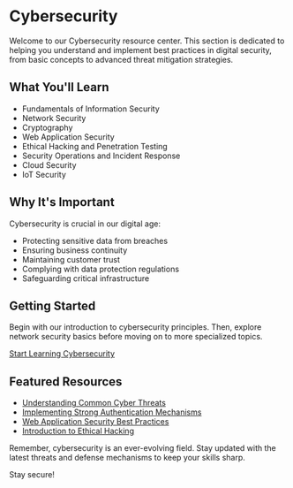 # Cybersecurity

Welcome to our Cybersecurity resource center. This section is dedicated to helping you understand and implement best practices in digital security, from basic concepts to advanced threat mitigation strategies.

## What You'll Learn

- Fundamentals of Information Security
- Network Security
- Cryptography
- Web Application Security
- Ethical Hacking and Penetration Testing
- Security Operations and Incident Response
- Cloud Security
- IoT Security

## Why It's Important

Cybersecurity is crucial in our digital age:
- Protecting sensitive data from breaches
- Ensuring business continuity
- Maintaining customer trust
- Complying with data protection regulations
- Safeguarding critical infrastructure

## Getting Started

Begin with our introduction to cybersecurity principles. Then, explore network security basics before moving on to more specialized topics.

[Start Learning Cybersecurity](/resources/cybersecurity/introduction)

## Featured Resources

- [Understanding Common Cyber Threats](/resources/cybersecurity/common-threats)
- [Implementing Strong Authentication Mechanisms](/resources/cybersecurity/authentication)
- [Web Application Security Best Practices](/resources/cybersecurity/web-app-security)
- [Introduction to Ethical Hacking](/resources/cybersecurity/ethical-hacking)

Remember, cybersecurity is an ever-evolving field. Stay updated with the latest threats and defense mechanisms to keep your skills sharp.

Stay secure!

